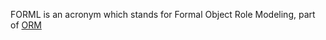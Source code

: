 {{Merge|ORM|date=February 2007}}

FORML is an acronym which stands for Formal Object Role Modeling, part of [[Object_role_modeling|ORM]]

{{vocab-stub}}